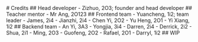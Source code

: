 
<Head>
	<title>Credits</title>
</Head>


<Container text>
  <main className={styles['top-padded']}>
    # Credits
    ## Head developer
	  - Zizhuo, 2O3; founder and head developer
    ## Teacher mentor
	  - Mr Ang, 2O123
    ## Frontend team
    - Yuancheng, 1i2; team leader
    - James, 2i4
    - Jianzhi, 2i4
    - Chen Yi, 2O2
    - Yu Heng, 2O1
    - Yi Xiang, 1i2
   ## Backend team
    - An Yi, 3A3
    - Yongjia, 3i4
    - Darren, 2i4
    - Derrick, 2i2
    - Shua, 2i1
    - Ming, 2O3
    - Guofeng, 2O2
    - Rafael, 2O1
    - Darryl, 1i2
    ## WIP
  </main>
</Container>
